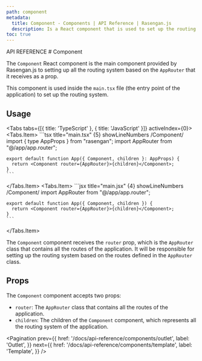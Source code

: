 ```yaml
---
path: component
metadata:
  title: Component - Components | API Reference | Rasengan.js
  description: Is a React component that is used to set up the routing system based on the AppRouter that it receives as a prop.
toc: true
---
```



<span className="text-[12px] font-mono-regular text-foreground/60">
  API REFERENCE
</span>
# Component

The `Component` React component is the main component provided by Rasengan.js to setting up all the routing system based on the `AppRouter` that it receives as a prop.

This component is used inside the `main.tsx` file (the entry point of the application) to set up the routing system.

## Usage

<Tabs tabs={[{ title: 'TypeScript' }, { title: 'JavaScript' }]} activeIndex={0}>
  <Tabs.Item>
    ```tsx title="main.tsx" {5} showLineNumbers /Component/
    import { type AppProps } from "rasengan";
    import AppRouter from "@/app/app.router";

    export default function App({ Component, children }: AppProps) {
      return <Component router={AppRouter}>{children}</Component>;
    }
    ```
  </Tabs.Item>
  <Tabs.Item>
    ```jsx title="main.jsx" {4} showLineNumbers /Component/
    import AppRouter from "@/app/app.router";

    export default function App({ Component, children }) {
      return <Component router={AppRouter}>{children}</Component>;
    }
    ```

  </Tabs.Item>
</Tabs>

The `Component` component receives the `router` prop, which is the `AppRouter` class that contains all the routes of the application.
It will be responsible for setting up the routing system based on the routes defined in the `AppRouter` class.

## Props

The `Component` component accepts two props:

- `router`: The `AppRouter` class that contains all the routes of the application.
- `children`: The children of the `Component` component, which represents all the routing system of the application.

<Pagination 
  prev={{
    href: '/docs/api-reference/components/outlet',
    label: 'Outlet',
  }}
  next={{
    href: '/docs/api-reference/components/template',
    label: 'Template',
  }}
/>